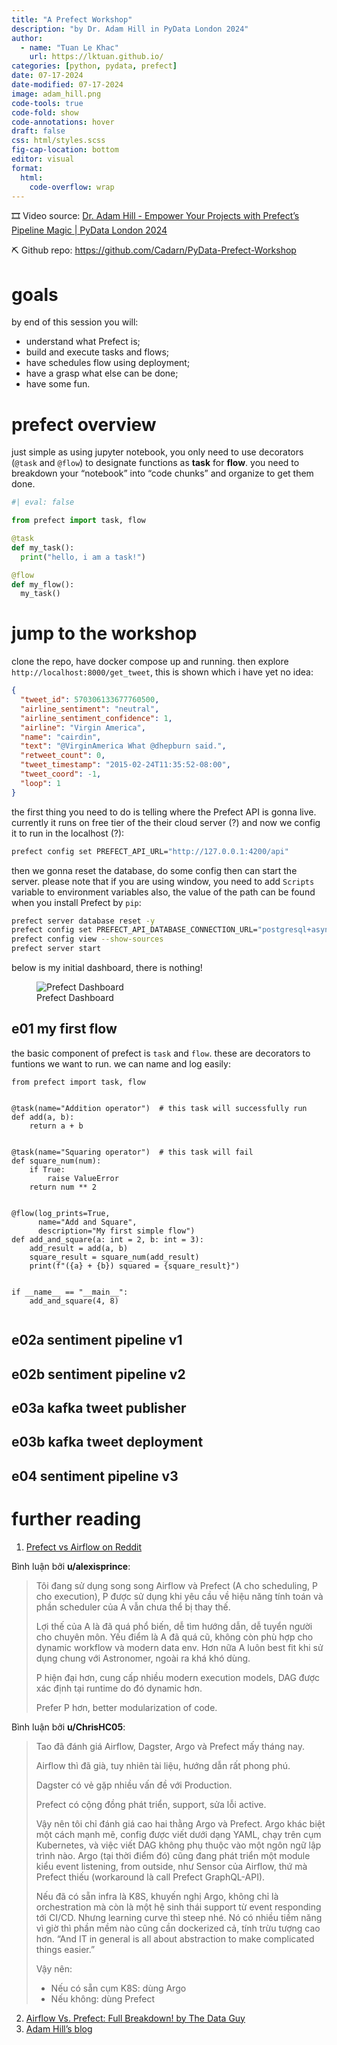 ---
title: "A Prefect Workshop"
description: "by Dr. Adam Hill in PyData London 2024"
author:
  - name: "Tuan Le Khac"
    url: https://lktuan.github.io/
categories: [python, pydata, prefect] 
date: 07-17-2024
date-modified: 07-17-2024
image: adam_hill.png
code-tools: true
code-fold: show
code-annotations: hover
draft: false
css: html/styles.scss
fig-cap-location: bottom
editor: visual
format:
  html:
    code-overflow: wrap
---

🎞 Video source: [Dr. Adam Hill - Empower Your Projects with Prefect's Pipeline Magic | PyData London 2024](https://www.youtube.com/watch?v=yIDBsHwTaa8&list=PLGVZCDnMOq0rrhYTNedKKuJ9716fEaAdK&index=4)

⛏ Github repo: <https://github.com/Cadarn/PyData-Prefect-Workshop>

# goals

by end of this session you will:

- understand what Prefect is;
- build and execute tasks and flows;
- have schedules flow using deployment;
- have a grasp what else can be done;
- have some fun.

# prefect overview

just simple as using jupyter notebook, you only need to use decorators (`@task` and `@flow`) to designate functions as **task** for **flow**. you need to breakdown your "notebook" into "code chunks" and organize to get them done.

```{python}
#| eval: false 

from prefect import task, flow

@task
def my_task():
  print("hello, i am a task!")

@flow
def my_flow():
  my_task()
```

# jump to the workshop

clone the repo, have docker compose up and running. then explore `http://localhost:8000/get_tweet`, this is shown which i have yet no idea:

```json
{
  "tweet_id": 570306133677760500,
  "airline_sentiment": "neutral",
  "airline_sentiment_confidence": 1,
  "airline": "Virgin America",
  "name": "cairdin",
  "text": "@VirginAmerica What @dhepburn said.",
  "retweet_count": 0,
  "tweet_timestamp": "2015-02-24T11:35:52-08:00",
  "tweet_coord": -1,
  "loop": 1
}
```

the first thing you need to do is telling where the Prefect API is gonna live. currently it runs on free tier of the their cloud server (?) and now we config it to run in the localhost (?):

```bash
prefect config set PREFECT_API_URL="http://127.0.0.1:4200/api"
```

then we gonna reset the database, do some config then can start the server. please note that if you are using window, you need to add `Scripts` variable to environment variables also, the value of the path can be found when you install Prefect by `pip`:

```bash
prefect server database reset -y
prefect config set PREFECT_API_DATABASE_CONNECTION_URL="postgresql+asyncpg://postgres:password@localhost:5432/prefect_server"
prefect config view --show-sources
prefect server start
```

below is my initial dashboard, there is nothing!

:::{layout-ncol="1"}
![Prefect Dashboard](initial_prefect_server.png)
:::

## e01 my first flow

the basic component of prefect is `task` and `flow`. these are decorators to funtions we want to run. we can name and log easily:

```{.python filename="e01.py"}
from prefect import task, flow


@task(name="Addition operator")  # this task will successfully run
def add(a, b):
    return a + b


@task(name="Squaring operator")  # this task will fail
def square_num(num):
    if True:
        raise ValueError
    return num ** 2


@flow(log_prints=True,
      name="Add and Square",
      description="My first simple flow")
def add_and_square(a: int = 2, b: int = 3):
    add_result = add(a, b)
    square_result = square_num(add_result)
    print(f"({a} + {b}) squared = {square_result}")


if __name__ == "__main__":
    add_and_square(4, 8)
    
```

## e02a sentiment pipeline v1

## e02b sentiment pipeline v2

## e03a kafka tweet publisher

## e03b kafka tweet deployment

## e04 sentiment pipeline v3

# further reading

1. [Prefect vs Airflow on Reddit](https://www.reddit.com/r/dataengineering/comments/oqbiiu/airflow_vs_prefect/)

Bình luận bởi **u/alexisprince**:

> Tôi đang sử dụng song song Airflow và Prefect (A cho scheduling, P cho execution), P được sử dụng khi yêu cầu về hiệu năng tính toán và phần scheduler của A vẫn chưa thể bị thay thế.
> 
> Lợi thế của A là đã quá phổ biến, dễ tìm hướng dẫn, dễ tuyển người cho chuyên môn. Yếu điểm là A đã quá cũ, không còn phù hợp cho dynamic workflow và modern data env. Hơn nữa A luôn best fit khi sử dụng chung với Astronomer, ngoài ra khá khó dùng.
> 
> P hiện đại hơn, cung cấp nhiều modern execution models, DAG được xác định tại runtime do đó dynamic hơn.
> 
> Prefer P hơn, better modularization of code.

Bình luận bởi **u/ChrisHC05**:

> Tao đã đánh giá Airflow, Dagster, Argo và Prefect mấy tháng nay.
> 
> Airflow thì đã già, tuy nhiên tài liệu, hướng dẫn rất phong phú.
> 
> Dagster có vẻ gặp nhiều vấn đề với Production.
> 
> Prefect có cộng đồng phát triển, support, sửa lỗi active.
> 
> Vậy nên tôi chỉ đánh giá cao hai thằng Argo và Prefect. Argo khác biệt một cách mạnh mẽ, config được viết dưới dạng YAML, chạy trên cụm Kubernetes, và việc viết DAG không phụ thuộc vào một ngôn ngữ lập trình nào. Argo (tại thời điểm đó) cũng đang phát triển một module kiểu event listening, from outside, như Sensor của Airflow, thứ mà Prefect thiếu (workaround là call Prefect GraphQL-API).
> 
> Nếu đã có sẵn infra là K8S, khuyến nghị Argo, không chỉ là orchestration mà còn là một hệ sinh thái support từ event responding tới CI/CD. Nhưng learning curve thì steep nhé. Nó có nhiều tiềm năng vì giờ thì phần mềm nào cũng cần dockerized cả, tính trừu tượng cao hơn. "And IT in general is all about abstraction to make complicated things easier."
> 
> Vậy nên:
> 
> - Nếu có sẵn cụm K8S: dùng Argo
> - Nếu không: dùng Prefect

2. [Airflow Vs. Prefect: Full Breakdown! by The Data Guy](https://www.youtube.com/watch?v=XrZegcm1ftw)
3. [Adam Hill's blog](https://www.horsewithapointyhat.com/posts/being-a-data-scientist-in-a-post-truth-world/)